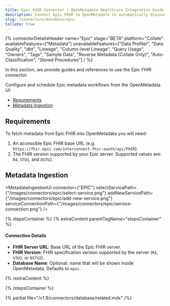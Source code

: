 ```yaml
---
title: Epic FHIR Connector | OpenMetadata Healthcare Integration Guide
description: Connect Epic FHIR to OpenMetadata to automatically discover, catalog, and manage your Epic FHIR metadata. Step-by-step configuration guide.
slug: /connectors/database/epic
Collate: true
---
```








{% connectorDetailsHeader
name="Epic"
stage="BETA"
platform="Collate"
availableFeatures=["Metadata"]
unavailableFeatures=["Data Profiler", "Data Quality", "dbt", "Lineage", "Column-level Lineage", "Query Usage", "Owners", "Tags", "Sample Data", "Reverse Metadata (Collate Only)", "Auto-Classification", "Stored Procedures"]
/ %}

In this section, we provide guides and references to use the Epic FHIR connector.

Configure and schedule Epic metadata workflows from the OpenMetadata UI:

- [Requirements](#requirements)
- [Metadata Ingestion](#metadata-ingestion)

<IngestionModeTiles yamlPath="/snippets/connectors/database/epic/yaml" />

## Requirements

To fetch metadata from Epic FHIR into OpenMetadata you will need:

1. An accessible Epic FHIR base URL (e.g. `https://fhir.epic.com/interconnect-fhir-oauth/api/FHIR`).
2. The FHIR version supported by your Epic server. Supported values are: `R4`, `STU3`, and `DSTU2`.

## Metadata Ingestion

<MetadataIngestionUi connector={"EPIC"} selectServicePath={"/images/connectors/epic/select-service.png"} addNewServicePath={"/images/connectors/epic/add-new-service.png"} serviceConnectionPath={"/images/connectors/epic/service-connection.png"} />

{% stepsContainer %}
{% extraContent parentTagName="stepsContainer" %}

#### Connection Details

- **FHIR Server URL**: Base URL of the Epic FHIR server.
- **FHIR Version**: FHIR specification version supported by the server (`R4`, `STU3`, or `DSTU2`).
- **Database Name**: Optional; name that will be shown inside OpenMetadata. Defaults to `epic`.

<AdvancedConfiguration />

{% /extraContent %}

<TestConnection />

<ConfigureIngestion />

<IngestionScheduleAndDeploy />

{% /stepsContainer %}

{% partial file="/v1.9/connectors/database/related.mdx" /%}
